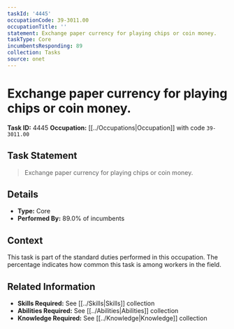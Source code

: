 ```yaml
---
taskId: '4445'
occupationCode: 39-3011.00
occupationTitle: ''
statement: Exchange paper currency for playing chips or coin money.
taskType: Core
incumbentsResponding: 89
collection: Tasks
source: onet
---
```

# Exchange paper currency for playing chips or coin money.

**Task ID:** 4445
**Occupation:** [[../Occupations|Occupation]] with code `39-3011.00`

## Task Statement

> Exchange paper currency for playing chips or coin money.

## Details

- **Type:** Core
- **Performed By:** 89.0% of incumbents

## Context

This task is part of the standard duties performed in this occupation. The percentage indicates how common this task is among workers in the field.

## Related Information

- **Skills Required:** See [[../Skills|Skills]] collection
- **Abilities Required:** See [[../Abilities|Abilities]] collection
- **Knowledge Required:** See [[../Knowledge|Knowledge]] collection
